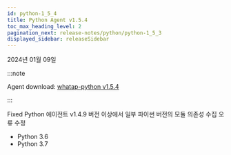 ```yaml
---
id: python-1_5_4
title: Python Agent v1.5.4
toc_max_heading_level: 2
pagination_next: release-notes/python/python-1_5_3
displayed_sidebar: releaseSidebar
---
```


2024년 01월 09일

:::note

Agent download: [whatap-python v1.5.4](https://pypi.org/project/whatap-python/1.5.4/)

:::

<Status>Fixed</Status> Python 에이전트 v1.4.9 버전 이상에서 일부 파이썬 버전의 모듈 의존성 수집 오류 수정

- Python 3.6
- Python 3.7